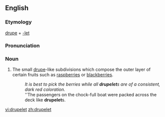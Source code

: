 ==English==

===Etymology===
[[drupe]] + [[-let]]

===Pronunciation===
{{IPA|/'dɹup.lɪt/ or /'dɹu.plɪt/}}
{{SAMPA|/"drup.lEt/ or /"dru.plEt/}}

===Noun===
{{en-noun}}

# The small [[drupe]]-like subdivisions which compose the outer layer of certain fruits such as [[raspberry|raspberries]] or [[blackberry|blackberries]].
#: ''It is best to pick the berries while all '''drupelet'''s are of a consistent, dark red coloration.''
#: ''The passengers on the chock-full boat were packed across the deck like '''drupelet'''s.

[[vi:drupelet]]
[[zh:drupelet]]